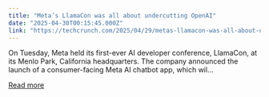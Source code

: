 ```yaml
---
title: "Meta’s LlamaCon was all about undercutting OpenAI"
date: "2025-04-30T00:15:45.000Z"
link: "https://techcrunch.com/2025/04/29/metas-llamacon-was-all-about-undercutting-openai/"
---
```


On Tuesday, Meta held its first-ever AI developer conference, LlamaCon, at its Menlo Park, California headquarters. The company announced the launch of a consumer-facing Meta AI chatbot app, which wil...

[Read more](https://techcrunch.com/2025/04/29/metas-llamacon-was-all-about-undercutting-openai/)
